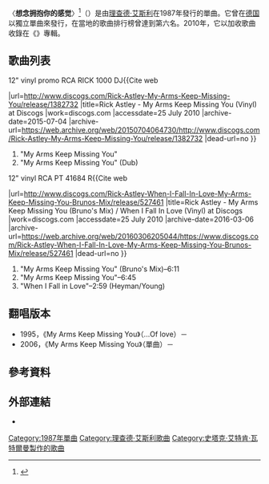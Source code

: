{{noteTA
|G1=Show
|G2=IT
|G3=Music
|1=zh-tw:瑞克·艾斯里; zh-cn:理查德·艾斯利; zh-hk:力克·艾斯里; zh-mo:力克·艾斯里; zh-sg:理查德·艾斯利;
|3=zh-tw:瑞克; zh-cn:理查德; zh-hk:力克; zh-mo:力克; zh-sg:理查德;
|4=zh-tw:艾斯里; zh-cn:艾斯利; zh-hk:艾斯里; zh-mo:艾斯里; zh-sg:艾斯利;
|2=zh-tw:瑞克搖; zh-cn:理查德摇; zh-hk:力克搖; zh-mo:力克搖; zh-sg:理查德摇;
}}
{{Infobox song
| name       = 想念拥抱你的感觉
| original_name = {{lang|en|"My Arms Keep Missing You"}}
| language   = en
| cover      = My Arms Keep Missing You cover.jpg
| type       = single
| artist     = [[理查德·艾斯利|理查德·艾斯利]]
| released   = {{start date|1987|11|28}}
| A-side     = {{le|When I Fall in Love|When I Fall in Love#Rick Astley version}}
| format     = {{flatlist|
*[[CD單曲|CD]]
*[[卡式录音带|卡式录音带]]
*[[Mini_CD|3英寸]]
*[[黑膠唱片|黑膠唱片]]}}
| genre      = [[流行_(音樂類型)|流行]]
| length     = {{duration|m=3|s=14}}
| label      = [[RCA唱片|RCA唱片]]
| writer     = {{le|史塔克·艾特肯·瓦特爾曼|Stock Aitken Waterman}}
| producer   = 史塔克·艾特肯·瓦特爾曼
| chronology = [[理查德·艾斯利|理查德·艾斯利]]
| prev_title = {{lang|en|{{le|When I Fall in Love|When I Fall in Love#Rick Astley version}}}}
| prev_year  = 1987
| next_title = [[永远相守|永远相守]]
| next_year  = 1987
}}

〈'''想念拥抱你的感觉'''〉<ref>{{cite web |title=瑞克艾斯里 光芒再现 新曲+精选专辑CD |url=https://item.jd.com/10035977377717.html |work=京东 |accessdate=2022-01-09 |archiveurl=https://web.archive.org/web/20220109171223/https://item.jd.com/10035977377717.html |archivedate=2022-01-09 |language=zh |deadurl=no }}</ref>（{{lang-en|"My Arms Keep Missing You"}}）是由[[理查德·艾斯利|理查德·艾斯利]]在1987年發行的單曲。它曾在[[德国|德国]]以獨立單曲來發行，在當地的歌曲排行榜曾達到第六名。2010年，它以加收歌曲收錄在《{{le|擁我入懷|Hold Me in Your Arms (album)}}》專輯。

== 歌曲列表 ==
;12" vinyl promo RCA RICK 1000 DJ<ref>{{Cite web
|url=http://www.discogs.com/Rick-Astley-My-Arms-Keep-Missing-You/release/1382732
|title=Rick Astley - My Arms Keep Missing You (Vinyl) at Discogs
|work=discogs.com
|accessdate=25 July 2010
|archive-date=2015-07-04
|archive-url=https://web.archive.org/web/20150704064730/http://www.discogs.com/Rick-Astley-My-Arms-Keep-Missing-You/release/1382732
|dead-url=no
}}</ref>

# "My Arms Keep Missing You"
# "My Arms Keep Missing You" (Dub)

;12" vinyl RCA PT 41684 R<ref>{{Cite web
|url=http://www.discogs.com/Rick-Astley-When-I-Fall-In-Love-My-Arms-Keep-Missing-You-Brunos-Mix/release/527461
|title=Rick Astley - My Arms Keep Missing You (Bruno's Mix) / When I Fall In Love (Vinyl) at Discogs
|work=discogs.com
|accessdate=25 July 2010
|archive-date=2016-03-06
|archive-url=https://web.archive.org/web/20160306205044/https://www.discogs.com/Rick-Astley-When-I-Fall-In-Love-My-Arms-Keep-Missing-You-Brunos-Mix/release/527461
|dead-url=no
}}</ref>

# "My Arms Keep Missing You" (Bruno's Mix)–6:11
# "My Arms Keep Missing You"–6:45
# "When I Fall in Love"–2:59 (Heyman/Young)

== 翻唱版本 ==
* 1995，《My Arms Keep Missing You》（...Of love）－{{translink|en|Caught in the Act (group)|Caught in the Act}}
* 2006，《My Arms Keep Missing You》（單曲）－{{translink|en|Danzel}}

== 參考資料 ==
{{Reflist}}

== 外部連結 ==
* {{MetroLyrics song|rick-astley|my-arms-keep-missing-you}}
{{Rick Astley}}
{{DEFAULTSORT:My Arms Keep Missing You}}
[[Category:1987年單曲|Category:1987年單曲]]
[[Category:理查德·艾斯利歌曲|Category:理查德·艾斯利歌曲]]
[[Category:史塔克·艾特肯·瓦特爾曼製作的歌曲|Category:史塔克·艾特肯·瓦特爾曼製作的歌曲]]